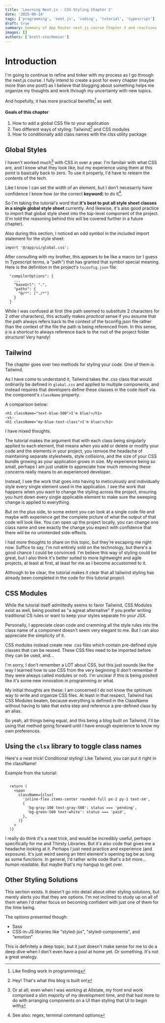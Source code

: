 ```yaml
---
title: 'Learning Next.js - CSS Styling Chapter 2'
date: '2025-08-14'
tags: ['programming', 'next.js', 'coding', 'tutorial', 'typescript']
draft: true
summary: Summary of App Router next.js course Chapter 3 and reactions
images: []
authors: ['brett-stockmeier']
---
```


# Introduction
I'm going to continue to refine and tinker with my process as I go through the next.js course. I fully intend to create a post for every chapter (maybe more than one post!) as I believe that blogging about something helps me organize my thoughts and work through my uncertainty with new topics.

And hopefully, it has more practical benefits[^1] as well.

#### Goals of this chapter
1. How to add a global CSS file to your application
1. Two different ways of styling: Tailwind[^3] and CSS modules
1. How to conditionally add class names with the clsx utility package

[^1]: Like finding work in programming[^2]
[^2]: Can you do footnotes in footnotes?
[^3]: Hey! That's what this blog is built on!

## Global Styles
I haven't worked much[^4] with CSS in over a year. I'm familair with what CSS are, and I know what they look like, but my experience using them at this point is basically back to zero. To use it properly, I'd have to relearn the *contents* of the tech.

Like I know I can set the width of an element, but I don't necesarrly have confidence I know how (or the correct **keyword**) to do it[^5]. 

So I'm taking the tutorial's word that **it's best to put all style sheet classes in a single global style sheet** currently. And likewise, it's also good practice to import that global style sheet into the top-level component of the project. (I'm told the reasoning behind this will be covered further in a future chapter).

Also during this section, I noticed an odd symbol in the included import statement for the style sheet:

```import '@/app/ui/global.css';```

After consulting with my brother, this appears to be like a macro (or I guess in Typescript terms, a "path") that has granted that symbol special meaning. Here is the definition in the project's `tsconfig.json` file:

```
  "compilerOptions": {
    ...
    "baseUrl": ".",
    "paths": {
      "@/*": ["./*"]
    }
  }
  ```

While I was confused at first (the path seemed to substitute 2 characters for 2 other characters), this actually makes *practical* sense if you assume that the path always refers back to the context of the tsconfig.json file rather than the context of the file the path is being referenced from. In this sense, `@` is a shortcut to always reference back to the root of the project folder structure! Very handy!

[^4]: Or at all; even when I was working at Allstate, my front end work comprised a slim majority of my development time, and that had more to do with arranging components on a UI than styling that UI to begin with
[^5]: See also: regex, terminal command options

## Tailwind
The chapter goes over two methods for styling your code. One of them is Tailwind.

As I have come to understand it, Tailwind takes the .css class that would ordinarily be defined in `global.css` and applied to multiple components, and instead requires that developers define these classes in the code itself via the component's `className` property. 

A comparison below:

```
<h1 className="text-blue-500">I'm blue!</h1>
-vs-
<h1 className="my-blue-text-class">I'm blue!</h1>
```

I have mixed thoughts.

The tutorial makes the argument that with each class being singularly applied to each element, that means when you add or delete or modify your code and the elements in your project, you remvoe the headache of maintaining separate stylesheets, style collisions, and the size of your CSS bundle growing as your application grows in size. My experience being so small, perhaps I am just unable to appreciate how much removing these concerns really means to an experienced developer.

Instead, I see the work that goes into having to meticulously and individually style every single element used in the application. I see the work that happens when you want to change the styling across the project, ensuring you hunt down every single applicable element to make sure the sweeping change is applied to everything.

But on the plus side, to some extent you can look at a single code file and maybe with experience get the complete picture of what the output of that code will look like. You can open up the project locally, you can change one class name and see exactly the change you expect with confidence that there will be no unintended side-effects.

I had more thoughts to share on this topic, but they're escaping me right now. Suffice to say, I'm not entirely sold on the technology, but there's a good chance I could be convinced. I'm believe this way of styling could be great, but I also think it's better suited to more lightweight and agile projects, at least at first, at least for me as I become accustomed to it.

Although to be clear, the tutorial makes it clear that all tailwind styling has already been completed in the code for this tutorial project.

## CSS Modules
While the tutorial itself admittedly seems to favor Tailwind, CSS Modules exist as well, being posited as "a agreat alternative" if you prefer writing traditional CS rules or want to keep your styles separate fro your JSX.

Personally, I appreciate clean code and cramming all the style rules into the class name of a component doesn't seem very elegant to me. But I can also appreciate the simplicity of it.

CSS modules instead create new .css files which contain pre-defined style classes that can be reused. These CSS files need to be imported before they can be used, and...

I'm sorry, I don't remember a LOT about CSS, but this just sounds like the way I learned how to use CSS from the very beginning (I don't remember if they were always called modules or not). I'm unclear if this is being posited like it's some new innovation in programming or what.

My initial thoughts are these: I am concerned I do not know the optimum way to write and organize CSS files. At least in that respect, Tailwind has CSS Modules beaten, because everything is defined in the ClassName without having to take that extra step and reference a pre-defined class by an alias.

So yeah, all things being equal, and this being a blog built on Tailwind, I'll be using that method going forward until I have enough experience to know my own preferences.

## Using the `clsx` library to toggle class names
Here's a neat trick! Conditional styling! Like Tailwind, you can put it right in the className!

Example from the tutorial:

```
 
  return (
    <span
      className={clsx(
        'inline-flex items-center rounded-full px-2 py-1 text-sm',
        {
          'bg-gray-100 text-gray-500': status === 'pending',
          'bg-green-500 text-white': status === 'paid',
        },
      )}
    >
  )}
```

I really do think it's a neat trick, and would be incredibly useful, perhaps specifically for me and Thirsty Libraries. But it's also code that gives me a headache looking at it. Perhaps I just need practice and experience (and exposure). It's just weird seeing an html element's opening tag be as long as some functions. In general, I'd rather write code that's a bit more... *human readable*. But maybe that's my hangup to get over.

## Other Styling Solutions
This section exists. It doesn't go into detail about other styling solutions, but merely alerts you that they are options. I'm not inclined to study up on all of them when I'd rather focus on becoming confident with just one of them for the time being.

The options presented though:
- Sass
- CSS-in-JS libraries like "styled-jsx", "styled-components", and "emotion"

This is definitely a deep topic, but it just doesn't make sense for me to do a deep dive when I don't even have a pool at home yet. Or something. It's not a great analogy.